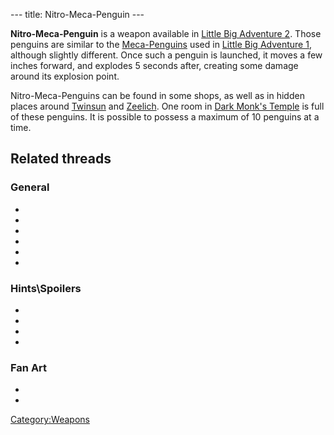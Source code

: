 ---
title: Nitro-Meca-Penguin
---

{{Weapon|
Name=Nitro-Meca-Penguin|
Image=Meca.gif|
Enemy=All enemies|
Rate=Slow|
Damage=Medium|
Range=Short}}

'''Nitro-Meca-Penguin''' is a weapon available in [[Little Big Adventure 2]]. Those penguins are similar to the [[Meca-Penguins]] used in [[Little Big Adventure 1]], although slightly different. Once such a penguin is launched, it moves a few inches forward, and explodes 5 seconds after, creating some damage around its explosion point.

Nitro-Meca-Penguins can be found in some shops, as well as in hidden places around [[Twinsun]] and [[Zeelich]]. One room in [[Dark Monk's Temple]] is full of these penguins. It is possible to possess a maximum of 10 penguins at a time.

==Related threads==
===General===
* {{thread|id=11096|title=The Desert Island Bowlers}}
* {{thread|id=11024|title=some fun stuff and tips}}
* {{thread|id=7141|title=Adeline can't spell?}}
* {{thread|id=6347|title=Nitro-Meca-Penguins}}
* {{thread|id=4358|title=Meca Penguins - how meny times?}}
* {{thread|id=2549|title=Unlimited Nitro-Meca-Penguins}}

===Hints\Spoilers===
* {{thread|id=8574|title=Meca Penguin for beginners}}
* {{thread|id=7228|title=Speech glitch & the penguin on the reef}}
* {{thread|id=660|title=Found another Mecapeng}}
* {{thread|id=12734|title=the meca penguin bug}}

===Fan Art===
* {{thread|id=11287|title=Twinsen}}
* {{post|id=112171|title=Lba3}}

[[Category:Weapons]]
